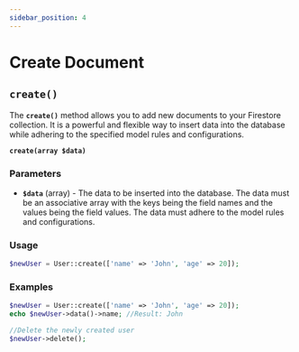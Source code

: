 ```yaml
---
sidebar_position: 4
---
```


# Create Document

## ``create()``

The **``create()``** method allows you to add new documents to your Firestore collection. It is a powerful and flexible way to insert data into the database while adhering to the specified model rules and configurations.

**``create(array $data)``**

### Parameters

- **``$data``** (array) - The data to be inserted into the database. The data must be an associative array with the keys being the field names and the values being the field values. The data must adhere to the model rules and configurations.

### Usage
    
```php
$newUser = User::create(['name' => 'John', 'age' => 20]);
```

### Examples

```php
$newUser = User::create(['name' => 'John', 'age' => 20]);
echo $newUser->data()->name; //Result: John

//Delete the newly created user
$newUser->delete();
```

